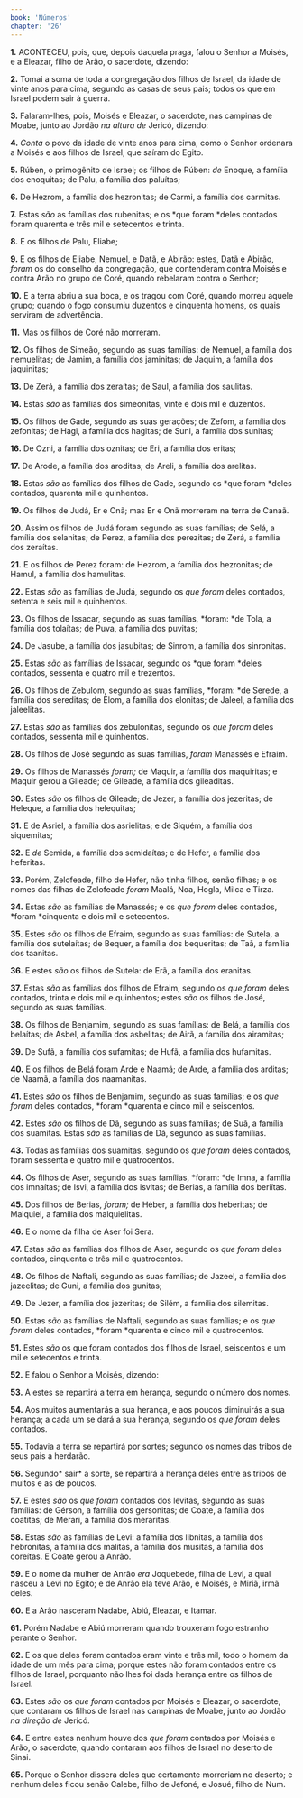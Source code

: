 ```yaml
---
book: 'Números'
chapter: '26'
---
```


**1.** ACONTECEU, pois, que, depois daquela praga, falou o Senhor a Moisés, e a Eleazar, filho de Arão, o sacerdote, dizendo:

**2.** Tomai a soma de toda a congregação dos filhos de Israel, da idade de vinte anos para cima, segundo as casas de seus pais; todos os que em Israel podem sair à guerra.

**3.** Falaram-lhes, pois, Moisés e Eleazar, o sacerdote, nas campinas de Moabe, junto ao Jordão *na altura de* Jericó, dizendo:

**4.** *Conta* o povo da idade de vinte anos para cima, como o Senhor ordenara a Moisés e aos filhos de Israel, que saíram do Egito.

**5.** Rúben, o primogênito de Israel; os filhos de Rúben: *de* Enoque, a família dos enoquitas; de Palu, a família dos paluítas;

**6.** De Hezrom, a família dos hezronitas; de Carmi, a família dos carmitas.

**7.** Estas *são* as famílias dos rubenitas; e os *que foram *deles contados foram quarenta e três mil e setecentos e trinta.

**8.** E os filhos de Palu, Eliabe;

**9.** E os filhos de Eliabe, Nemuel, e Datã, e Abirão: estes, Datã e Abirão, *foram* os do conselho da congregação, que contenderam contra Moisés e contra Arão no grupo de Coré, quando rebelaram contra o Senhor;

**10.** E a terra abriu a sua boca, e os tragou com Coré, quando morreu aquele grupo; quando o fogo consumiu duzentos e cinquenta homens, os quais serviram de advertência.

**11.** Mas os filhos de Coré não morreram.

**12.** Os filhos de Simeão, segundo as suas famílias: de Nemuel, a família dos nemuelitas; de Jamim, a família dos jaminitas; de Jaquim, a família dos jaquinitas;

**13.** De Zerá, a família dos zeraítas; de Saul, a família dos saulitas.

**14.** Estas *são* as famílias dos simeonitas, vinte e dois mil e duzentos.

**15.** Os filhos de Gade, segundo as suas gerações; de Zefom, a família dos zefonitas; de Hagi, a família dos hagitas; de Suni, a família dos sunitas;

**16.** De Ozni, a família dos oznitas; de Eri, a família dos eritas;

**17.** De Arode, a família dos aroditas; de Areli, a família dos arelitas.

**18.** Estas *são* as famílias dos filhos de Gade, segundo os *que foram *deles contados, quarenta mil e quinhentos.

**19.** Os filhos de Judá, Er e Onã; mas Er e Onã morreram na terra de Canaã.

**20.** Assim os filhos de Judá foram segundo as suas famílias; de Selá, a família dos selanitas; de Perez, a família dos perezitas; de Zerá, a família dos zeraítas.

**21.** E os filhos de Perez foram: de Hezrom, a família dos hezronitas; de Hamul, a família dos hamulitas.

**22.** Estas *são* as famílias de Judá, segundo os *que foram* deles contados, setenta e seis mil e quinhentos.

**23.** Os filhos de Issacar, segundo as suas famílias, *foram: *de Tola, a família dos tolaítas; de Puva, a família dos puvitas;

**24.** De Jasube, a família dos jasubitas; de Sinrom, a família dos sinronitas.

**25.** Estas *são* as famílias de Issacar, segundo os *que foram *deles contados, sessenta e quatro mil e trezentos.

**26.** Os filhos de Zebulom, segundo as suas famílias, *foram: *de Serede, a família dos sereditas; de Elom, a família dos elonitas; de Jaleel, a família dos jaleelitas.

**27.** Estas *são* as famílias dos zebulonitas, segundo os *que foram* deles contados, sessenta mil e quinhentos.

**28.** Os filhos de José segundo as suas famílias, *foram* Manassés e Efraim.

**29.** Os filhos de Manassés *foram;* de Maquir, a família dos maquiritas; e Maquir gerou a Gileade; de Gileade, a família dos gileaditas.

**30.** Estes *são* os filhos de Gileade; de Jezer, a família dos jezeritas; de Heleque, a família dos helequitas;

**31.** E de Asriel, a família dos asrielitas; e de Siquém, a família dos siquemitas;

**32.** E *de* Semida, a família dos semidaítas; e de Hefer, a família dos heferitas.

**33.** Porém, Zelofeade, filho de Hefer, não tinha filhos, senão filhas; e os nomes das filhas de Zelofeade *foram* Maalá, Noa, Hogla, Milca e Tirza.

**34.** Estas *são* as famílias de Manassés; e os *que foram* deles contados, *foram *cinquenta e dois mil e setecentos.

**35.** Estes *são* os filhos de Efraim, segundo as suas famílias: de Sutela, a família dos sutelaítas; de Bequer, a família dos bequeritas; de Taã, a família dos taanitas.

**36.** E estes *são* os filhos de Sutela: de Erã, a família dos eranitas.

**37.** Estas *são* as famílias dos filhos de Efraim, segundo os *que foram* deles contados, trinta e dois mil e quinhentos; estes *são* os filhos de José, segundo as suas famílias.

**38.** Os filhos de Benjamim, segundo as suas famílias: de Belá, a família dos belaítas; de Asbel, a família dos asbelitas; de Airã, a família dos airamitas;

**39.** De Sufã, a família dos sufamitas; de Hufã, a família dos hufamitas.

**40.** E os filhos de Belá foram Arde e Naamã; de Arde, a família dos arditas; de Naamã, a família dos naamanitas.

**41.** Estes *são* os filhos de Benjamim, segundo as suas famílias; e os *que foram* deles contados, *foram *quarenta e cinco mil e seiscentos.

**42.** Estes *são* os filhos de Dã, segundo as suas famílias; de Suã, a família dos suamitas. Estas *são* as famílias de Dã, segundo as suas famílias.

**43.** Todas as famílias dos suamitas, segundo os *que foram* deles contados, foram sessenta e quatro mil e quatrocentos.

**44.** Os filhos de Aser, segundo as suas famílias, *foram: *de Imna, a família dos imnaítas; de Isvi, a família dos isvitas; de Berias, a família dos beriítas.

**45.** Dos filhos de Berias, *foram;* de Héber, a família dos heberitas; de Malquiel, a família dos malquielitas.

**46.** E o nome da filha de Aser foi Sera.

**47.** Estas *são* as famílias dos filhos de Aser, segundo os *que foram* deles contados, cinquenta e três mil e quatrocentos.

**48.** Os filhos de Naftali, segundo as suas famílias; de Jazeel, a família dos jazeelitas; de Guni, a família dos gunitas;

**49.** De Jezer, a família dos jezeritas; de Silém, a família dos silemitas.

**50.** Estas *são* as famílias de Naftali, segundo as suas famílias; e os *que foram* deles contados, *foram *quarenta e cinco mil e quatrocentos.

**51.** Estes *são* os que foram contados dos filhos de Israel, seiscentos e um mil e setecentos e trinta.

**52.** E falou o Senhor a Moisés, dizendo:

**53.** A estes se repartirá a terra em herança, segundo o número dos nomes.

**54.** Aos muitos aumentarás a sua herança, e aos poucos diminuirás a sua herança; a cada um se dará a sua herança, segundo os *que foram* deles contados.

**55.** Todavia a terra se repartirá por sortes; segundo os nomes das tribos de seus pais a herdarão.

**56.** Segundo* sair* a sorte, se repartirá a herança deles entre as tribos de muitos e as de poucos.

**57.** E estes *são* os *que foram* contados dos levitas, segundo as suas famílias: de Gérson, a família dos gersonitas; de Coate, a família dos coatitas; de Merari, a família dos meraritas.

**58.** Estas *são* as famílias de Levi: a família dos libnitas, a família dos hebronitas, a família dos malitas, a família dos musitas, a família dos coreítas. E Coate gerou a Anrão.

**59.** E o nome da mulher de Anrão *era* Joquebede, filha de Levi, a qual nasceu a Levi no Egito; e de Anrão ela teve Arão, e Moisés, e Miriã, irmã deles.

**60.** E a Arão nasceram Nadabe, Abiú, Eleazar, e Itamar.

**61.** Porém Nadabe e Abiú morreram quando trouxeram fogo estranho perante o Senhor.

**62.** E os que deles foram contados eram vinte e três mil, todo o homem da idade de um mês para cima; porque estes não foram contados entre os filhos de Israel, porquanto não lhes foi dada herança entre os filhos de Israel.

**63.** Estes *são* os *que foram* contados por Moisés e Eleazar, o sacerdote, que contaram os filhos de Israel nas campinas de Moabe, junto ao Jordão *na direção de* Jericó.

**64.** E entre estes nenhum houve dos *que foram* contados por Moisés e Arão, o sacerdote, quando contaram aos filhos de Israel no deserto de Sinai.

**65.** Porque o Senhor dissera deles que certamente morreriam no deserto; e nenhum deles ficou senão Calebe, filho de Jefoné, e Josué, filho de Num.